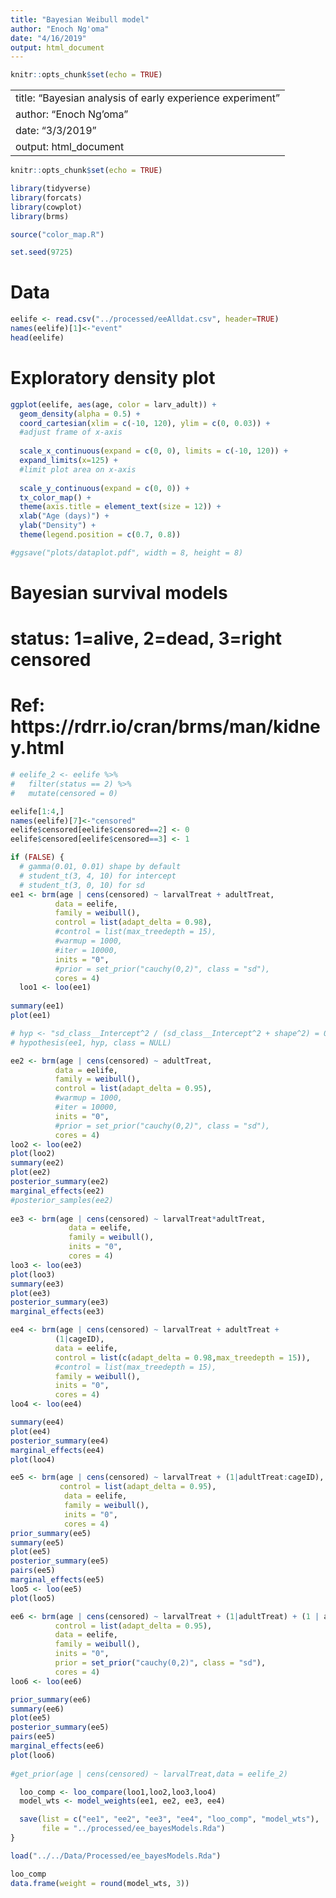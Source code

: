 ```yaml
---
title: "Bayesian Weibull model"
author: "Enoch Ng'oma"
date: "4/16/2019"
output: html_document
---
```


```r
knitr::opts_chunk$set(echo = TRUE)
```

---
title: "Bayesian analysis of early experience experiment"
author: "Enoch Ng'oma"
date: "3/3/2019"
output: html_document
---

```r
knitr::opts_chunk$set(echo = TRUE)

library(tidyverse) 
library(forcats)
library(cowplot)
library(brms)

source("color_map.R")

set.seed(9725)

```

# Data

```r
eelife <- read.csv("../processed/eeAlldat.csv", header=TRUE)
names(eelife)[1]<-"event"
head(eelife)
```

# Exploratory density plot

```r

ggplot(eelife, aes(age, color = larv_adult)) + 
  geom_density(alpha = 0.5) +
  coord_cartesian(xlim = c(-10, 120), ylim = c(0, 0.03)) + 
  #adjust frame of x-axis
  
  scale_x_continuous(expand = c(0, 0), limits = c(-10, 120)) +
  expand_limits(x=125) +
  #limit plot area on x-axis
  
  scale_y_continuous(expand = c(0, 0)) +
  tx_color_map() +
  theme(axis.title = element_text(size = 12)) +
  xlab("Age (days)") +
  ylab("Density") +
  theme(legend.position = c(0.7, 0.8))

#ggsave("plots/dataplot.pdf", width = 8, height = 8)
```

# Bayesian survival models
# status: 1=alive, 2=dead, 3=right censored
# Ref: https://rdrr.io/cran/brms/man/kidney.html

```r

# eelife_2 <- eelife %>%
#   filter(status == 2) %>% 
#   mutate(censored = 0)

eelife[1:4,]
names(eelife)[7]<-"censored"
eelife$censored[eelife$censored==2] <- 0
eelife$censored[eelife$censored==3] <- 1

if (FALSE) {
  # gamma(0.01, 0.01) shape by default
  # student_t(3, 4, 10) for intercept
  # student_t(3, 0, 10) for sd
ee1 <- brm(age | cens(censored) ~ larvalTreat + adultTreat,
          data = eelife,
          family = weibull(),
          control = list(adapt_delta = 0.98),
          #control = list(max_treedepth = 15),
          #warmup = 1000,
          #iter = 10000,
          inits = "0",
          #prior = set_prior("cauchy(0,2)", class = "sd"),
          cores = 4)
  loo1 <- loo(ee1)
  
summary(ee1)
plot(ee1)

# hyp <- "sd_class__Intercept^2 / (sd_class__Intercept^2 + shape^2) = 0"
# hypothesis(ee1, hyp, class = NULL)

ee2 <- brm(age | cens(censored) ~ adultTreat,
          data = eelife,
          family = weibull(),
          control = list(adapt_delta = 0.95),
          #warmup = 1000,
          #iter = 10000,
          inits = "0",
          #prior = set_prior("cauchy(0,2)", class = "sd"),
          cores = 4)
loo2 <- loo(ee2)
plot(loo2)
summary(ee2)  
plot(ee2)
posterior_summary(ee2)
marginal_effects(ee2)
#posterior_samples(ee2)
  
ee3 <- brm(age | cens(censored) ~ larvalTreat*adultTreat,
             data = eelife,
             family = weibull(),
             inits = "0",
             cores = 4)
loo3 <- loo(ee3)
plot(loo3)
summary(ee3)  
plot(ee3)
posterior_summary(ee3)
marginal_effects(ee3)

ee4 <- brm(age | cens(censored) ~ larvalTreat + adultTreat +
          (1|cageID),
          data = eelife,
          control = list(c(adapt_delta = 0.98,max_treedepth = 15)),
          #control = list(max_treedepth = 15),
          family = weibull(),
          inits = "0",
          cores = 4)
loo4 <- loo(ee4)

summary(ee4)  
plot(ee4)
posterior_summary(ee4)
marginal_effects(ee4)
plot(loo4)

ee5 <- brm(age | cens(censored) ~ larvalTreat + (1|adultTreat:cageID),
           control = list(adapt_delta = 0.95),
            data = eelife,
            family = weibull(),
            inits = "0",
            cores = 4)
prior_summary(ee5)
summary(ee5)  
plot(ee5)
posterior_summary(ee5)
pairs(ee5)
marginal_effects(ee5)
loo5 <- loo(ee5)
plot(loo5)

ee6 <- brm(age | cens(censored) ~ larvalTreat + (1|adultTreat) + (1 | adultTreat:cageID), 
          control = list(adapt_delta = 0.95),
          data = eelife, 
          family = weibull(), 
          inits = "0",
          prior = set_prior("cauchy(0,2)", class = "sd"),
          cores = 4)
loo6 <- loo(ee6)

prior_summary(ee6)
summary(ee6)  
plot(ee5)
posterior_summary(ee5)
pairs(ee5)
marginal_effects(ee6)
plot(loo6)
  
#get_prior(age | cens(censored) ~ larvalTreat,data = eelife_2)

  loo_comp <- loo_compare(loo1,loo2,loo3,loo4)
  model_wts <- model_weights(ee1, ee2, ee3, ee4)

  save(list = c("ee1", "ee2", "ee3", "ee4", "loo_comp", "model_wts"),
       file = "../processed/ee_bayesModels.Rda")
}
```

```r
load("../../Data/Processed/ee_bayesModels.Rda")

loo_comp
data.frame(weight = round(model_wts, 3))
```